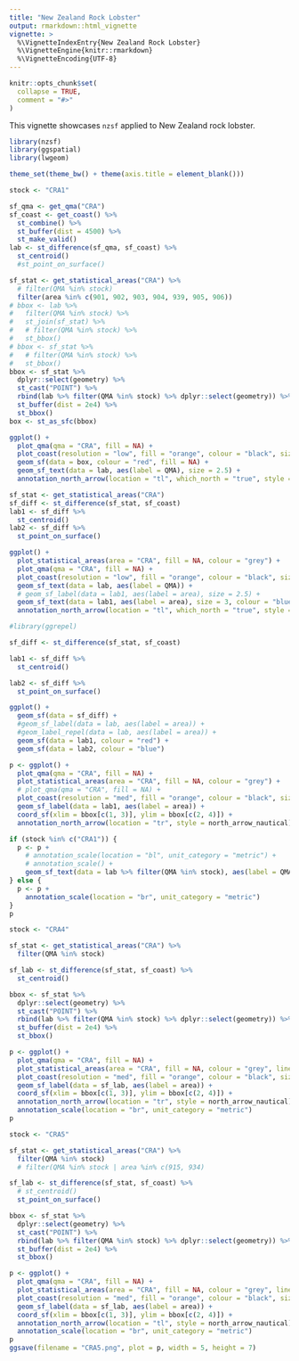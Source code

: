```yaml
---
title: "New Zealand Rock Lobster"
output: rmarkdown::html_vignette
vignette: >
  %\VignetteIndexEntry{New Zealand Rock Lobster}
  %\VignetteEngine{knitr::rmarkdown}
  %\VignetteEncoding{UTF-8}
---
```


```r
knitr::opts_chunk$set(
  collapse = TRUE,
  comment = "#>"
)
```

This vignette showcases `nzsf` applied to New Zealand rock lobster.

```r
library(nzsf)
library(ggspatial)
library(lwgeom)

theme_set(theme_bw() + theme(axis.title = element_blank()))

stock <- "CRA1"

sf_qma <- get_qma("CRA")
sf_coast <- get_coast() %>% 
  st_combine() %>% 
  st_buffer(dist = 4500) %>%
  st_make_valid()
lab <- st_difference(sf_qma, sf_coast) %>%
  st_centroid()
  #st_point_on_surface()

sf_stat <- get_statistical_areas("CRA") %>% 
  # filter(QMA %in% stock)
  filter(area %in% c(901, 902, 903, 904, 939, 905, 906))
# bbox <- lab %>%
#   filter(QMA %in% stock) %>%
#   st_join(sf_stat) %>%
#   # filter(QMA %in% stock) %>%
#   st_bbox()
# bbox <- sf_stat %>% 
#   # filter(QMA %in% stock) %>% 
#   st_bbox()
bbox <- sf_stat %>%
  dplyr::select(geometry) %>%
  st_cast("POINT") %>%
  rbind(lab %>% filter(QMA %in% stock) %>% dplyr::select(geometry)) %>%
  st_buffer(dist = 2e4) %>%
  st_bbox()
box <- st_as_sfc(bbox)

ggplot() +
  plot_qma(qma = "CRA", fill = NA) +
  plot_coast(resolution = "low", fill = "orange", colour = "black", size = 0.3) +
  geom_sf(data = box, colour = "red", fill = NA) +
  geom_sf_text(data = lab, aes(label = QMA), size = 2.5) +
  annotation_north_arrow(location = "tl", which_north = "true", style = north_arrow_nautical)
```

```r
sf_stat <- get_statistical_areas("CRA")
sf_diff <- st_difference(sf_stat, sf_coast)
lab1 <- sf_diff %>% 
  st_centroid()
lab2 <- sf_diff %>% 
  st_point_on_surface()

ggplot() +
  plot_statistical_areas(area = "CRA", fill = NA, colour = "grey") +
  plot_qma(qma = "CRA", fill = NA) +
  plot_coast(resolution = "low", fill = "orange", colour = "black", size = 0.3) +
  geom_sf_text(data = lab, aes(label = QMA)) +
  # geom_sf_label(data = lab1, aes(label = area), size = 2.5) +
  geom_sf_text(data = lab1, aes(label = area), size = 3, colour = "blue") +
  annotation_north_arrow(location = "tl", which_north = "true", style = north_arrow_nautical)
```

```r
#library(ggrepel)

sf_diff <- st_difference(sf_stat, sf_coast)

lab1 <- sf_diff %>% 
  st_centroid()

lab2 <- sf_diff %>% 
  st_point_on_surface()

ggplot() +
  geom_sf(data = sf_diff) +
  #geom_sf_label(data = lab, aes(label = area)) +
  #geom_label_repel(data = lab, aes(label = area)) +
  geom_sf(data = lab1, colour = "red") +
  geom_sf(data = lab2, colour = "blue")
```

```r
p <- ggplot() +
  plot_qma(qma = "CRA", fill = NA) +
  plot_statistical_areas(area = "CRA", fill = NA, colour = "grey") +
  # plot_qma(qma = "CRA", fill = NA) +
  plot_coast(resolution = "med", fill = "orange", colour = "black", size = 0.3) +
  geom_sf_label(data = lab1, aes(label = area)) +
  coord_sf(xlim = bbox[c(1, 3)], ylim = bbox[c(2, 4)]) +
  annotation_north_arrow(location = "tr", style = north_arrow_nautical)

if (stock %in% c("CRA1")) {
  p <- p +
    # annotation_scale(location = "bl", unit_category = "metric") +
    # annotation_scale() +
    geom_sf_text(data = lab %>% filter(QMA %in% stock), aes(label = QMA), size = 5.5, nudge_x = -60000, nudge_y = 20000)
} else {
  p <- p +
    annotation_scale(location = "br", unit_category = "metric")
}
p
```

```r
stock <- "CRA4"

sf_stat <- get_statistical_areas("CRA") %>% 
  filter(QMA %in% stock)

sf_lab <- st_difference(sf_stat, sf_coast) %>% 
  st_centroid()

bbox <- sf_stat %>%
  dplyr::select(geometry) %>%
  st_cast("POINT") %>%
  rbind(lab %>% filter(QMA %in% stock) %>% dplyr::select(geometry)) %>%
  st_buffer(dist = 2e4) %>%
  st_bbox()

p <- ggplot() +
  plot_qma(qma = "CRA", fill = NA) +
  plot_statistical_areas(area = "CRA", fill = NA, colour = "grey", linetype = "dashed") +
  plot_coast(resolution = "med", fill = "orange", colour = "black", size = 0.3) +
  geom_sf_label(data = sf_lab, aes(label = area)) +
  coord_sf(xlim = bbox[c(1, 3)], ylim = bbox[c(2, 4)]) +
  annotation_north_arrow(location = "tr", style = north_arrow_nautical) +
  annotation_scale(location = "br", unit_category = "metric")
p
```

```r
stock <- "CRA5"

sf_stat <- get_statistical_areas("CRA") %>% 
  filter(QMA %in% stock)
  # filter(QMA %in% stock | area %in% c(915, 934)

sf_lab <- st_difference(sf_stat, sf_coast) %>% 
  # st_centroid()
  st_point_on_surface()

bbox <- sf_stat %>%
  dplyr::select(geometry) %>%
  st_cast("POINT") %>%
  rbind(lab %>% filter(QMA %in% stock) %>% dplyr::select(geometry)) %>%
  st_buffer(dist = 2e4) %>%
  st_bbox()

p <- ggplot() +
  plot_qma(qma = "CRA", fill = NA) +
  plot_statistical_areas(area = "CRA", fill = NA, colour = "grey", linetype = "dashed") +
  plot_coast(resolution = "med", fill = "orange", colour = "black", size = 0.3) +
  geom_sf_label(data = sf_lab, aes(label = area)) +
  coord_sf(xlim = bbox[c(1, 3)], ylim = bbox[c(2, 4)]) +
  annotation_north_arrow(location = "tl", style = north_arrow_nautical) +
  annotation_scale(location = "br", unit_category = "metric")
p
ggsave(filename = "CRA5.png", plot = p, width = 5, height = 7)
```
